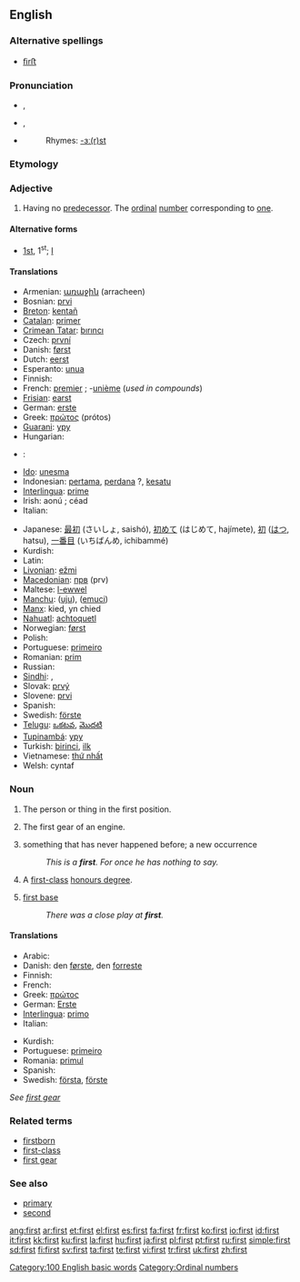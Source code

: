 {{see|First}}
{{wikipedia}}
==English==

{{rank|know|much|after|96|first|down|good|never}}

===Alternative spellings===
* [[ﬁrﬅ]] {{i|archaic}}

===Pronunciation===
* {{a|RP}} {{IPA|/fɜːst/}}, {{SAMPA|/f3:st/}}
* {{a|GenAm}} {{IPA|/fɝst/}}, {{SAMPA|/f3`st/}}
* {{audio|en-us-first.ogg|Audio (US)}}
*: Rhymes: [[Rhymes:English:-ɜː(r)st|-ɜː(r)st]]

===Etymology===
{{OE.}} {{term|fyrst|lang=ang}}

===Adjective===
{{en-adj|-}}

# Having no [[predecessor]]. The [[ordinal]] [[number]] corresponding to [[one]].

====Alternative forms====
* [[1st]], 1<sup>st</sup>; {{qualifier|in names of monarchs and popes}} [[I]]

====Translations====
{{trans-top|numeral first}}
* Armenian: [[առաջին]] (arracheen)
* Bosnian: [[prvi]] {{m}}
* [[Breton]]: [[kentañ]]
* [[Catalan]]: [[primer]] {{m}} <!-- abbreviations belong only in "[[1st]]" and "[[primer#Catalan]]": [[1er]] {{m}}, [[1ra]] {{f}} -->
* [[Crimean Tatar]]: [[bırıncı]]
* Czech: [[první]] {{m|f|n}} <!-- abbreviation:'' 1.)-->
* Danish: [[først]]<!--, (''abbreviation:'' 1.)-->
* Dutch: [[eerst]]<!-- , [[eerste]] (''abbreviations:'' 1ste, 1e)-->
* Esperanto: [[unua]]
* Finnish: {{t+|fi|ensimmäinen}}
* French: [[premier]] {{m}}; -[[unième]] (''used in compounds'')
* [[Frisian]]: [[earst]]
* German: [[erste]] <!--(''abbreviation:'' 1.)-->
* Greek: [[πρώτος]] (prótos)
* [[Guarani]]: [[ypy]]
* Hungarian: {{t+|hu|első}}
* {{ttbc|Icelandic}}: {{t-|is|fyrstur|m}}
* [[Ido]]: [[unesma]]
* Indonesian: [[pertama]], [[perdana]] ?, [[kesatu]]<!--, [[ke-1]]-->
* [[Interlingua]]: [[prime]] <!--(''abbreviation:'' 1<sup>e</sup>)-->
* Irish: aonú <!--(''abbreviation:'' 1ú)-->; céad
* Italian: {{t+|it|primo|m}}
{{trans-mid}}
* Japanese: [[最初]] (さいしょ, saishó), [[初めて]] (はじめて, hajímete), [[初]] ([[はつ]], hatsu), [[一番目]] (いちばんめ, ichibammé)
* Kurdish: {{KUchar|[[یه‌که‌م]]}}
* Latin: {{t+|la|primus|alt=prīmus}}
* [[Livonian]]: [[ežmi]]
* [[Macedonian]]: [[прв]] (prv)
* Maltese: [[l-ewwel]]
* [[Manchu]]: ([[uju]]), ([[emuci]])
* [[Manx]]: kied, yn chied
* [[Nahuatl]]: [[achtoquetl]]
* Norwegian: [[først]] <!--først(e)-->
* Polish: {{t+|pl|pierwszy|m}}
* Portuguese: [[primeiro]] {{m}}<!--, [[primeira]] {{f}} (''abbreviations:'' 1º, 1ª)-->
* Romanian: [[prim]] {{m}}<!--, [[primă]] {{f}}-->
* Russian: {{t+|ru|первый|tr=pérvyj|sc=Cyrl}}
* [[Sindhi]]: {{SDchar|[[پهريون]]}} {{m}}, {{SDchar|[[پهرِين]]}} {{f}}
* Slovak: [[prvý]] {{m}}<!--, [[prvá]] {{f}}, [[prvé]] {{n}}-->
* Slovene: [[prvi]] {{m}}<!--, [[prva]] {{f}}, [[prvo]] {{n}}-->
* Spanish: {{t-|es|primero|m}}
* Swedish: [[förste]] <!--(1:a) (''in front of a noun designating a male''), [[första]] (1:a) (''in front of other nouns''), [[först]] (''if no noun after'')-->
* [[Telugu]]: [[ఒకటవ]], [[మొదటి]]
* [[Tupinambá]]: [[ypy]]
* Turkish: [[birinci]], [[ilk]] <!--(''abbreviation:'' 1.)-->
* Vietnamese: [[thứ nhất]]
* Welsh: cyntaf <!--(''abbreviation:'' 1af)-->
{{trans-bottom}}

===Noun===
{{en-noun|s|-}}

# {{uncountable}} The person or thing in the first position.
# {{uncountable}} The first gear of an engine.
# {{countable}} something that has never happened before; a new occurrence
#: ''This is a '''first'''. For once he has nothing to say.''
# {{context|countable|British|colloquial}} A [[first-class]] [[honours degree]].
# {{context|countable|baseball}} [[first base]]
#: ''There was a close play at '''first'''.''

====Translations====
{{trans-top|person or thing in the first position}}
* Arabic: {{ARchar|[[أول]]}}
* Danish: den [[først]]e, den [[forrest]]e
* Finnish: {{t+|fi|ensimmäinen}}
* French: {{t+|fr|premier|m}}
* Greek: [[πρώτος]] {{m}}<!--, [[πρώτη]] {{f}}, [[πρώτο]] {{n}}-->
* German: [[Erste]]
* [[Interlingua]]: [[primo]] {{m}}<!--, [[prima]] {{f}}-->
* Italian: {{t+|it|primo|m}}
{{trans-mid}}
* Kurdish: {{KUchar|[[یه‌که‌م]]}}
* Portuguese: [[primeiro]] {{m}}<!--, [[primeira]] {{f}}-->
* Romania: [[primul]] {{m}}<!--, [[prima]] {{f}}, [[primii]] {{m|p}}, [[primele]] {{f|p}}-->
* Spanish: {{t-|es|primero|m}}
* Swedish: [[första]], [[förste]]
{{trans-bottom}}

{{trans-top|first gear}}
''See [[first gear]]''
{{trans-bottom}}

{{trans-top|first-class honours degree}}
{{trans-mid}}
{{trans-bottom}}

===Related terms===
* [[firstborn]]
* [[first-class]]
* [[first gear]]

===See also===
* [[primary]]
* [[second]]

[[Category:100 English basic words]]
[[Category:Ordinal numbers]]

[[ang:first]]
[[ar:first]]
[[et:first]]
[[el:first]]
[[es:first]]
[[fa:first]]
[[fr:first]]
[[ko:first]]
[[io:first]]
[[id:first]]
[[it:first]]
[[kk:first]]
[[ku:first]]
[[la:first]]
[[hu:first]]
[[ja:first]]
[[pl:first]]
[[pt:first]]
[[ru:first]]
[[simple:first]]
[[sd:first]]
[[fi:first]]
[[sv:first]]
[[ta:first]]
[[te:first]]
[[vi:first]]
[[tr:first]]
[[uk:first]]
[[zh:first]]